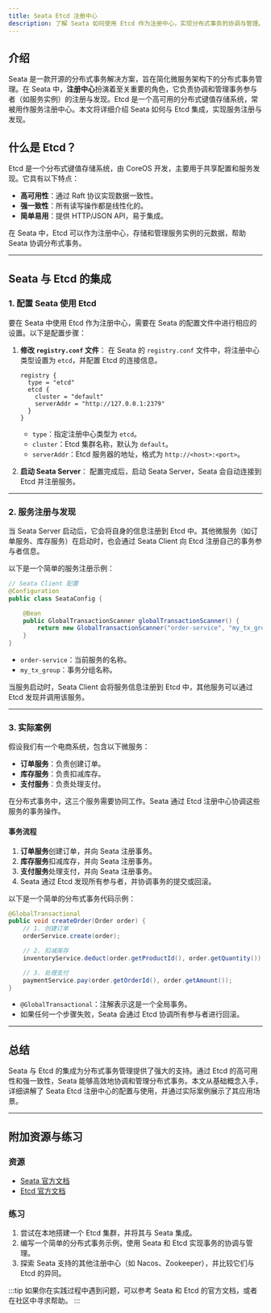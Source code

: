 ```yaml
---
title: Seata Etcd 注册中心
description: 了解 Seata 如何使用 Etcd 作为注册中心，实现分布式事务的协调与管理。本文将从基础概念入手，逐步讲解 Seata Etcd 注册中心的配置与使用，并提供实际案例帮助初学者掌握这一技术。
---
```


## 介绍

Seata 是一款开源的分布式事务解决方案，旨在简化微服务架构下的分布式事务管理。在 Seata 中，**注册中心**扮演着至关重要的角色，它负责协调和管理事务参与者（如服务实例）的注册与发现。Etcd 是一个高可用的分布式键值存储系统，常被用作服务注册中心。本文将详细介绍 Seata 如何与 Etcd 集成，实现服务注册与发现。

## 什么是 Etcd？

Etcd 是一个分布式键值存储系统，由 CoreOS 开发，主要用于共享配置和服务发现。它具有以下特点：

- **高可用性**：通过 Raft 协议实现数据一致性。
- **强一致性**：所有读写操作都是线性化的。
- **简单易用**：提供 HTTP/JSON API，易于集成。

在 Seata 中，Etcd 可以作为注册中心，存储和管理服务实例的元数据，帮助 Seata 协调分布式事务。

---

## Seata 与 Etcd 的集成

### 1. 配置 Seata 使用 Etcd

要在 Seata 中使用 Etcd 作为注册中心，需要在 Seata 的配置文件中进行相应的设置。以下是配置步骤：

1. **修改 `registry.conf` 文件**：
   在 Seata 的 `registry.conf` 文件中，将注册中心类型设置为 `etcd`，并配置 Etcd 的连接信息。

   ```plaintext
   registry {
     type = "etcd"
     etcd {
       cluster = "default"
       serverAddr = "http://127.0.0.1:2379"
     }
   }
   ```

   - `type`：指定注册中心类型为 `etcd`。
   - `cluster`：Etcd 集群名称，默认为 `default`。
   - `serverAddr`：Etcd 服务器的地址，格式为 `http://<host>:<port>`。

2. **启动 Seata Server**：
   配置完成后，启动 Seata Server，Seata 会自动连接到 Etcd 并注册服务。

---

### 2. 服务注册与发现

当 Seata Server 启动后，它会将自身的信息注册到 Etcd 中。其他微服务（如订单服务、库存服务）在启动时，也会通过 Seata Client 向 Etcd 注册自己的事务参与者信息。

以下是一个简单的服务注册示例：

```java
// Seata Client 配置
@Configuration
public class SeataConfig {

    @Bean
    public GlobalTransactionScanner globalTransactionScanner() {
        return new GlobalTransactionScanner("order-service", "my_tx_group");
    }
}
```

- `order-service`：当前服务的名称。
- `my_tx_group`：事务分组名称。

当服务启动时，Seata Client 会将服务信息注册到 Etcd 中，其他服务可以通过 Etcd 发现并调用该服务。

---

### 3. 实际案例

假设我们有一个电商系统，包含以下微服务：

- **订单服务**：负责创建订单。
- **库存服务**：负责扣减库存。
- **支付服务**：负责处理支付。

在分布式事务中，这三个服务需要协同工作。Seata 通过 Etcd 注册中心协调这些服务的事务操作。

#### 事务流程

1. **订单服务**创建订单，并向 Seata 注册事务。
2. **库存服务**扣减库存，并向 Seata 注册事务。
3. **支付服务**处理支付，并向 Seata 注册事务。
4. Seata 通过 Etcd 发现所有参与者，并协调事务的提交或回滚。

以下是一个简单的分布式事务代码示例：

```java
@GlobalTransactional
public void createOrder(Order order) {
    // 1. 创建订单
    orderService.create(order);

    // 2. 扣减库存
    inventoryService.deduct(order.getProductId(), order.getQuantity());

    // 3. 处理支付
    paymentService.pay(order.getOrderId(), order.getAmount());
}
```

- `@GlobalTransactional`：注解表示这是一个全局事务。
- 如果任何一个步骤失败，Seata 会通过 Etcd 协调所有参与者进行回滚。

---

## 总结

Seata 与 Etcd 的集成为分布式事务管理提供了强大的支持。通过 Etcd 的高可用性和强一致性，Seata 能够高效地协调和管理分布式事务。本文从基础概念入手，详细讲解了 Seata Etcd 注册中心的配置与使用，并通过实际案例展示了其应用场景。

---

## 附加资源与练习

### 资源
- [Seata 官方文档](https://seata.io/zh-cn/)
- [Etcd 官方文档](https://etcd.io/docs/)

### 练习
1. 尝试在本地搭建一个 Etcd 集群，并将其与 Seata 集成。
2. 编写一个简单的分布式事务示例，使用 Seata 和 Etcd 实现事务的协调与管理。
3. 探索 Seata 支持的其他注册中心（如 Nacos、Zookeeper），并比较它们与 Etcd 的异同。

:::tip
如果你在实践过程中遇到问题，可以参考 Seata 和 Etcd 的官方文档，或者在社区中寻求帮助。
:::
